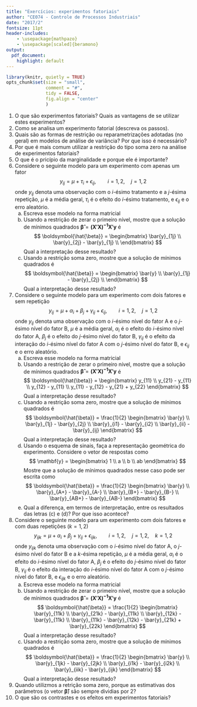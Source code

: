 ```yaml
---
title: "Exercícios: experimentos fatoriais"
author: "CE074 - Controle de Processos Industriais"
date: "2017/2"
fontsize: 11pt
header-includes:
    - \usepackage{mathpazo}
    - \usepackage[scaled]{beramono}
output:
  pdf_document:
    highlight: default
---
```


```r
library(knitr, quietly = TRUE)
opts_chunk$set(size = "small",
               comment = "#",
               tidy = FALSE,
               fig.align = "center"
               )
```

1. O que são experimentos fatoriais? Quais as vantagens de se utilizar
   estes experimentos?
1. Como se analisa um experimento fatorial (descreva os passos).
1. Quais são as formas de restrição ou reparametrizações adotadas (no
   geral) em modelos de análise de variância? Por que isso é necessário?
1. Por que é mais comum utilizar a restrição do tipo soma zero na
   análise de experimentos fatoriais?
1. O que é o pricípio da marginalidade e porque ele é importante?
1. Considere o seguinte modelo para um experimento com apenas um
   fator
$$
y_{ij} = \mu + \tau_i + \epsilon_{ij}, \qquad i = 1,2, \quad j = 1,2
$$
onde $y_{ij}$ denota uma observação com o $i$-ésimo tratamento e a
   $j$-ésima repetição, $\mu$ é a média geral, $\tau_i$ é o efeito do
   $i$-ésimo tratamento, e $\epsilon_{ij}$ e o erro aleatório.
    a. Escreva esse modelo na forma matricial
    b. Usando a restrição de zerar o primeiro nível, mostre que a
   solução de mínimos quadrados $\boldsymbol{\hat{\beta}} =
   \mathbf{(X'X)^{-1} X'y}$ é
$$
\boldsymbol{\hat{\beta}} =
\begin{bmatrix}
\bar{y}_{1j} \\
\bar{y}_{2j} - \bar{y}_{1j} \\
\end{bmatrix}
$$
Qual a interpretação desse resultado?
    c. Usando a restrição soma zero, mostre que a solução de mínimos
   quadrados é
$$
\boldsymbol{\hat{\beta}} =
\begin{bmatrix}
\bar{y} \\
\bar{y}_{1j} - \bar{y}_{2j} \\
\end{bmatrix}
$$
Qual a interpretação desse resultado?
1. Considere o seguinte modelo para um experimento com dois fatores e
   sem repetição
$$
y_{ij} = \mu + \alpha_i + \beta_j + \gamma_{ij} + \epsilon_{ij}, \qquad
   i = 1,2, \quad j = 1,2
$$
onde $y_{ij}$ denota uma observação com o $i$-ésimo nível do fator A e o
   $j$-ésimo nível do fator B, $\mu$ é a média geral, $\alpha_i$ é o
   efeito do $i$-ésimo nível do fator A, $\beta_j$ é o efeito do
   $j$-ésimo nível do fator B, $\gamma_{ij}$ é o efeito da interação do
   $i$-ésimo nível do fator A com o $j$-ésimo nível do fator B, e
   $\epsilon_{ij}$ e o erro aleatório.
    a. Escreva esse modelo na forma matricial
    b. Usando a restrição de zerar o primeiro nível, mostre que a
   solução de mínimos quadrados $\boldsymbol{\hat{\beta}} =
   \mathbf{(X'X)^{-1} X'y}$ é
$$
\boldsymbol{\hat{\beta}} =
\begin{bmatrix}
y_{11} \\
y_{21} - y_{11} \\
y_{12} - y_{11} \\
y_{11} - y_{12} - y_{21} + y_{22}
\end{bmatrix}
$$
Qual a interpretação desse resultado?
    c. Usando a restrição soma zero, mostre que a solução de mínimos
   quadrados é
$$
\boldsymbol{\hat{\beta}} =
\frac{1}{2}
\begin{bmatrix}
\bar{y} \\
\bar{y}_{1j} - \bar{y}_{2j} \\
\bar{y}_{i1} - \bar{y}_{i2} \\
\bar{y}_{ii} - \bar{y}_{ij}
\end{bmatrix}
$$
Qual a interpretação desse resultado?
    d. Usando o esquema de sinais, faça a representação geométrica do
   experimento. Considere o vetor de respostas como
$$
\mathbf{y} =
\begin{bmatrix}
1 \\
a \\
b \\
ab
\end{bmatrix}
$$
Mostre que a solução de mínimos quadrados nesse caso pode ser escrita
   como
$$
\boldsymbol{\hat{\beta}} =
\frac{1}{2}
\begin{bmatrix}
\bar{y} \\
\bar{y}_{A+} - \bar{y}_{A-} \\
\bar{y}_{B+} - \bar{y}_{B-} \\
\bar{y}_{AB+} - \bar{y}_{AB-}
\end{bmatrix}
$$
    e. Qual a diferença, em termos de interpretação, entre os resultados
   das letras (c) e (d)? Por que isso acontece?
1. Considere o seguinte modelo para um experimento com dois fatores e
   com duas repetições ($k = 1, 2$)
$$
y_{ijk} = \mu + \alpha_i + \beta_j + \gamma_{ij} + \epsilon_{ijk}, \qquad
   i = 1,2, \quad j = 1,2, \quad k = 1,2
$$
onde $y_{ijk}$ denota uma observação com o $i$-ésimo nível do fator A, o
   $j$-ésimo nível do fator B e a $k$-ésima repetição, $\mu$ é a média
   geral, $\alpha_i$ é o efeito do $i$-ésimo nível do fator A, $\beta_j$
   é o efeito do $j$-ésimo nível do fator B, $\gamma_{ij}$ é o efeito da
   interação do $i$-ésimo nível do fator A com o $j$-ésimo nível do
   fator B, e $\epsilon_{ijk}$ e o erro aleatório.
    a. Escreva esse modelo na forma matricial
    b. Usando a restrição de zerar o primeiro nível, mostre que a
   solução de mínimos quadrados $\boldsymbol{\hat{\beta}} =
   \mathbf{(X'X)^{-1} X'y}$ é
$$
\boldsymbol{\hat{\beta}} =
\frac{1}{2}
\begin{bmatrix}
\bar{y}_{11k} \\
\bar{y}_{21k} - \bar{y}_{11k} \\
\bar{y}_{12k} - \bar{y}_{11k} \\
\bar{y}_{11k} - \bar{y}_{12k} - \bar{y}_{21k} + \bar{y}_{22k}
\end{bmatrix}
$$
Qual a interpretação desse resultado?
    c. Usando a restrição soma zero, mostre que a solução de mínimos
   quadrados é
$$
\boldsymbol{\hat{\beta}} =
\frac{1}{2}
\begin{bmatrix}
\bar{y} \\
\bar{y}_{1jk} - \bar{y}_{2jk} \\
\bar{y}_{i1k} - \bar{y}_{i2k} \\
\bar{y}_{iik} - \bar{y}_{ijk}
\end{bmatrix}
$$
Qual a interpretação desse resultado?
1. Quando utilizmos a retrição soma zero, porque as estimativas dos
   parâmetros (o vetor $\boldsymbol{\hat{\beta}}$) são sempre dividias por
   2?
1. O que são os contrastes e os efeitos em experimentos fatoriais?
